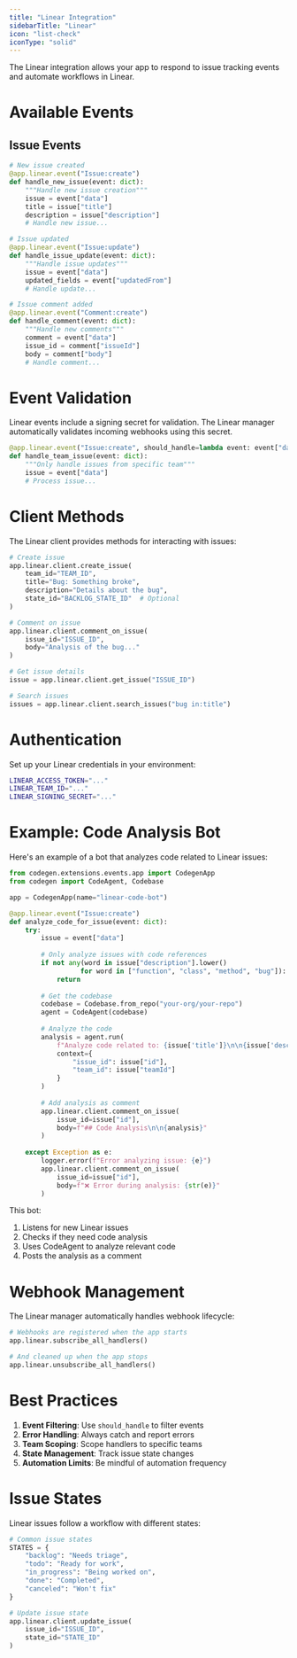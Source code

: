 ```yaml
---
title: "Linear Integration"
sidebarTitle: "Linear"
icon: "list-check"
iconType: "solid"
---
```


The Linear integration allows your app to respond to issue tracking events and automate workflows in Linear.

# Available Events

## Issue Events

```python
# New issue created
@app.linear.event("Issue:create")
def handle_new_issue(event: dict):
    """Handle new issue creation"""
    issue = event["data"]
    title = issue["title"]
    description = issue["description"]
    # Handle new issue...

# Issue updated
@app.linear.event("Issue:update")
def handle_issue_update(event: dict):
    """Handle issue updates"""
    issue = event["data"]
    updated_fields = event["updatedFrom"]
    # Handle update...

# Issue comment added
@app.linear.event("Comment:create")
def handle_comment(event: dict):
    """Handle new comments"""
    comment = event["data"]
    issue_id = comment["issueId"]
    body = comment["body"]
    # Handle comment...
```

# Event Validation

Linear events include a signing secret for validation. The Linear manager automatically validates incoming webhooks using this secret.

```python
@app.linear.event("Issue:create", should_handle=lambda event: event["data"]["teamId"] == "TEAM_ID")
def handle_team_issue(event: dict):
    """Only handle issues from specific team"""
    issue = event["data"]
    # Process issue...
```

# Client Methods

The Linear client provides methods for interacting with issues:

```python
# Create issue
app.linear.client.create_issue(
    team_id="TEAM_ID",
    title="Bug: Something broke",
    description="Details about the bug",
    state_id="BACKLOG_STATE_ID"  # Optional
)

# Comment on issue
app.linear.client.comment_on_issue(
    issue_id="ISSUE_ID",
    body="Analysis of the bug..."
)

# Get issue details
issue = app.linear.client.get_issue("ISSUE_ID")

# Search issues
issues = app.linear.client.search_issues("bug in:title")
```

# Authentication

Set up your Linear credentials in your environment:

```bash
LINEAR_ACCESS_TOKEN="..."
LINEAR_TEAM_ID="..."
LINEAR_SIGNING_SECRET="..."
```

# Example: Code Analysis Bot

Here's an example of a bot that analyzes code related to Linear issues:

```python
from codegen.extensions.events.app import CodegenApp
from codegen import CodeAgent, Codebase

app = CodegenApp(name="linear-code-bot")

@app.linear.event("Issue:create")
def analyze_code_for_issue(event: dict):
    try:
        issue = event["data"]
        
        # Only analyze issues with code references
        if not any(word in issue["description"].lower() 
                  for word in ["function", "class", "method", "bug"]):
            return
            
        # Get the codebase
        codebase = Codebase.from_repo("your-org/your-repo")
        agent = CodeAgent(codebase)
        
        # Analyze the code
        analysis = agent.run(
            f"Analyze code related to: {issue['title']}\n\n{issue['description']}",
            context={
                "issue_id": issue["id"],
                "team_id": issue["teamId"]
            }
        )
        
        # Add analysis as comment
        app.linear.client.comment_on_issue(
            issue_id=issue["id"],
            body=f"## Code Analysis\n\n{analysis}"
        )
        
    except Exception as e:
        logger.error(f"Error analyzing issue: {e}")
        app.linear.client.comment_on_issue(
            issue_id=issue["id"],
            body=f"❌ Error during analysis: {str(e)}"
        )
```

This bot:
1. Listens for new Linear issues
2. Checks if they need code analysis
3. Uses CodeAgent to analyze relevant code
4. Posts the analysis as a comment

# Webhook Management

The Linear manager automatically handles webhook lifecycle:

```python
# Webhooks are registered when the app starts
app.linear.subscribe_all_handlers()

# And cleaned up when the app stops
app.linear.unsubscribe_all_handlers()
```

# Best Practices

1. **Event Filtering**: Use `should_handle` to filter events
2. **Error Handling**: Always catch and report errors
3. **Team Scoping**: Scope handlers to specific teams
4. **State Management**: Track issue state changes
5. **Automation Limits**: Be mindful of automation frequency

# Issue States

Linear issues follow a workflow with different states:

```python
# Common issue states
STATES = {
    "backlog": "Needs triage",
    "todo": "Ready for work",
    "in_progress": "Being worked on",
    "done": "Completed",
    "canceled": "Won't fix"
}

# Update issue state
app.linear.client.update_issue(
    issue_id="ISSUE_ID",
    state_id="STATE_ID"
)
``` 